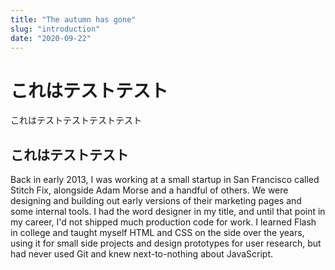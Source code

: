 ```yaml
---
title: "The autumn has gone"
slug: "introduction"
date: "2020-09-22"
---
```


# これはテストテスト

これはテストテストテストテスト

## これはテストテスト

Back in early 2013, I was working at a small startup in San Francisco called Stitch Fix, alongside Adam Morse and a handful of others. We were designing and building out early versions of their marketing pages and some internal tools. I had the word designer in my title, and until that point in my career, I'd not shipped much production code for work. I learned Flash in college and taught myself HTML and CSS on the side over the years, using it for small side projects and design prototypes for user research, but had never used Git and knew next-to-nothing about JavaScript.

